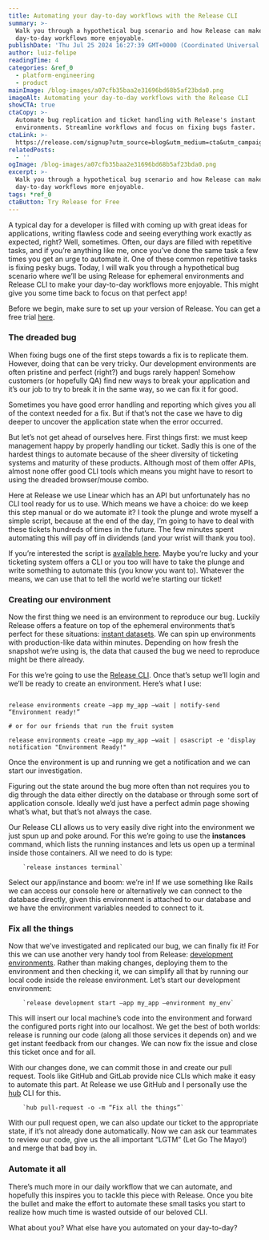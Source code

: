 ```yaml
---
title: Automating your day-to-day workflows with the Release CLI
summary: >-
  Walk you through a hypothetical bug scenario and how Release can make your
  day-to-day workflows more enjoyable.
publishDate: 'Thu Jul 25 2024 16:27:39 GMT+0000 (Coordinated Universal Time)'
author: luiz-felipe
readingTime: 4
categories: &ref_0
  - platform-engineering
  - product
mainImage: /blog-images/a07cfb35baa2e31696bd68b5af23bda0.png
imageAlt: Automating your day-to-day workflows with the Release CLI
showCTA: true
ctaCopy: >-
  Automate bug replication and ticket handling with Release's instant
  environments. Streamline workflows and focus on fixing bugs faster.
ctaLink: >-
  https://release.com/signup?utm_source=blog&utm_medium=cta&utm_campaign=blog-cta&utm_content=automating-your-day-to-day-workflows-with-the-release-cli
relatedPosts:
  - ''
ogImage: /blog-images/a07cfb35baa2e31696bd68b5af23bda0.png
excerpt: >-
  Walk you through a hypothetical bug scenario and how Release can make your
  day-to-day workflows more enjoyable.
tags: *ref_0
ctaButton: Try Release for Free
---
```


A typical day for a developer is filled with coming up with great ideas for applications, writing flawless code and seeing everything work exactly as expected, right? Well, sometimes. Often, our days are filled with repetitive tasks, and if you’re anything like me, once you’ve done the same task a few times you get an urge to automate it. One of these common repetitive tasks is fixing pesky bugs. Today, I will walk you through a hypothetical bug scenario where we’ll be using Release for ephemeral environments and Release CLI to make your day-to-day workflows more enjoyable. This might give you some time back to focus on that perfect app! 

Before we begin, make sure to set up your version of Release. You can get a free trial [here](https://beta.release.com/register). 

### The dreaded bug

When fixing bugs one of the first steps towards a fix is to replicate them. However, doing that can be very tricky. Our development environments are often pristine and perfect (right?) and bugs rarely happen! Somehow customers (or hopefully QA) find new ways to break your application and it’s our job to try to break it in the same way, so we can fix it for good.

Sometimes you have good error handling and reporting which gives you all of the context needed for a fix. But if that’s not the case we have to dig deeper to uncover the application state when the error occurred.

But let’s not get ahead of ourselves here. First things first: we must keep management happy by properly handling our ticket. Sadly this is one of the hardest things to automate because of the sheer diversity of ticketing systems and maturity of these products. Although most of them offer APIs, almost none offer good CLI tools which means you might have to resort to using the dreaded browser/mouse combo.

Here at Release we use Linear which has an API but unfortunately has no CLI tool ready for us to use. Which means we have a choice: do we keep this step manual or do we automate it? I took the plunge and wrote myself a simple script, because at the end of the day, I’m going to have to deal with these tickets hundreds of times in the future. The few minutes spent automating this will pay off in dividends (and your wrist will thank you too).

If you’re interested the script is [available here](https://gist.github.com/Draiken/f23a98de94015b794219d9e64ef5c642). Maybe you’re lucky and your ticketing system offers a CLI or you too will have to take the plunge and write something to automate this (you know you want to). Whatever the means, we can use that to tell the world we’re starting our ticket!

### Creating our environment

Now the first thing we need is an environment to reproduce our bug. Luckily Release offers a feature on top of the ephemeral environments that’s perfect for these situations: [instant datasets](https://docs.release.com/reference-documentation/instant-datasets-aws). We can spin up environments with production-like data within minutes. Depending on how fresh the snapshot we’re using is, the data that caused the bug we need to reproduce might be there already.

For this we’re going to use the [Release CLI](https://docs.release.com/cli/getting-started). Once that’s setup we’ll login and we’ll be ready to create an environment. Here’s what I use:

```yalm line-numbers

release environments create –app my_app –wait | notify-send “Environment ready!”

# or for our friends that run the fruit system

release environments create –app my_app –wait | osascript -e 'display notification "Environment Ready!"

```

Once the environment is up and running we get a notification and we can start our investigation.

Figuring out the state around the bug more often than not requires you to dig through the data either directly on the database or through some sort of application console. Ideally we’d just have a perfect admin page showing what’s what, but that’s not always the case.

Our Release CLI allows us to very easily dive right into the environment we just spun up and poke around. For this we’re going to use the **instances** command, which lists the running instances and lets us open up a terminal inside those containers. All we need to do is type:

	
		`release instances terminal`
	

Select our app/instance and boom: we’re in! If we use something like Rails we can access our console here or alternatively we can connect to the database directly, given this environment is attached to our database and we have the environment variables needed to connect to it.

### Fix all the things

Now that we’ve investigated and replicated our bug, we can finally fix it! For this we can use another very handy tool from Release: [development environments](https://docs.release.com/cli/remote-dev). Rather than making changes, deploying them to the environment and then checking it, we can simplify all that by running our local code inside the release environment. Let’s start our development environment:

	
		`release development start –app my_app –environment my_env`
	

This will insert our local machine’s code into the environment and forward the configured ports right into our localhost. We get the best of both worlds: release is running our code (along all those services it depends on) and we get instant feedback from our changes. We can now fix the issue and close this ticket once and for all.

With our changes done, we can commit those in and create our pull request. Tools like GitHub and GitLab provide nice CLIs which make it easy to automate this part. At Release we use GitHub and I personally use the [hub](https://github.com/github/hub) CLI for this.

	
		`hub pull-request -o -m “Fix all the things”`
	

With our pull request open, we can also update our ticket to the appropriate state, if it’s not already done automatically. Now we can ask our teammates to review our code, give us the all important “LGTM” (Let Go The Mayo!) and merge that bad boy in.

### Automate it all

There’s much more in our daily workflow that we can automate, and hopefully this inspires you to tackle this piece with Release. Once you bite the bullet and make the effort to automate these small tasks you start to realize how much time is wasted outside of our beloved CLI.

What about you? What else have you automated on your day-to-day?
